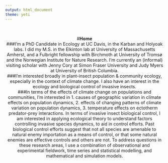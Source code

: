 ```yaml
---
output: html_document
theme: yeti
---
```


<br>
<center>#**Home**
<br>
###I’m a PhD Candidate in Ecology at UC Davis, in the Karban and Holyoak labs. I did my M.S. in the Elkinton lab at University of Massachusetts Amherst, and a Fulbright fellowship with Birchmoth at University of Tromsø and the Norwegian Institute for Nature Research. I’m currently an (informal) visiting scholar with Jenny Cory at Simon Fraser University and Judy Myers at University of British Columbia.
<br>
###I’m interested broadly in plant-insect population & community ecology, especially in the context of climate change. I also have an interest in the ecology and biological control of invasive insects.
<br>
###In terms of the effects of climate change on populations and communities, I’m interested in 1. causes of geographic variation in climate effects on population dynamics, 2. effects of changing patterns of climate variation on population dynamics, 3. temperature effects on ectotherm predator-prey interactions. In terms of invasive insect biological control, I am interested in applying ecological theory to understand factors controlling invasive species dynamics, to aid in control efforts. Past biological control efforts suggest that not all species are amenable to natural enemy importation as a means of control, or that some natural enemies are effective controls and others are not. To address questions in these research areas, I use a combination of observational and experimental fieldwork, time series and statistical modelling, and mathematical and simulation models.